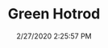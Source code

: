 ---
width: 1333
height: 2000
title: Green Hotrod
description: Green 911 Hotrod at Wholesale California.
date: 2/27/2020 2:25:57 PM
cameraMake: Sony
cameraModel: ILCE-7M3
lens: ZEISS Batis 2/40 CF
settingsfStop: f/2
settingsISO: ISO 125
settingsShutter: 1/40
settingsFocalLength: 40 mm
---